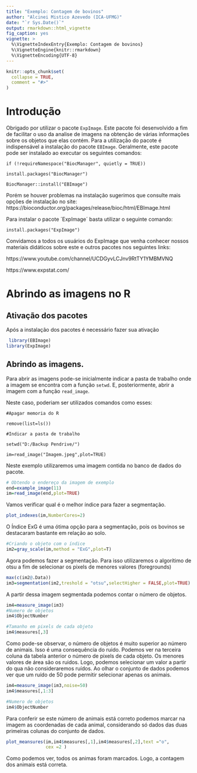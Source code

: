 ```yaml
---
title: "Exemplo: Contagem de bovinos"
author: "Alcinei Mistico Azevedo (ICA-UFMG)"
date: "`r Sys.Date()`"
output: rmarkdown::html_vignette
fig_caption: yes
vignette: >
  %\VignetteIndexEntry{Exemplo: Contagem de bovinos}
  %\VignetteEngine{knitr::rmarkdown}
  %\VignetteEncoding{UTF-8}
---
```


```r
knitr::opts_chunk$set(
  collapse = TRUE,
  comment = "#>"
)
```

# Introdução

Obrigado por utilizar o pacote `ExpImage`. Este pacote foi desenvolvido a fim de facilitar o uso da analise de imagens na obtenção de várias informações sobre os objetos que elas contém. Para a utilização do pacote é indispensável a instalação do pacote `EBImage`. Geralmente, este pacote pode ser instalado ao executar os seguintes comandos:

`if (!requireNamespace("BiocManager", quietly = TRUE))`

`install.packages("BiocManager")`

`BiocManager::install("EBImage")`

Porém se houver problemas na instalação sugerimos que consulte mais opções de instalação no site: https://bioconductor.org/packages/release/bioc/html/EBImage.html

Para instalar o pacote ´ExpImage´ basta utilizar o seguinte comando:

`install.packages("ExpImage")`

Convidamos a todos os usuários do ExpImage que venha conhecer nossos materiais didáticos sobre este e outros pacotes nos seguintes links: 

https://www.youtube.com/channel/UCDGyvLCJnv9RtTY1YMBMVNQ

https://www.expstat.com/

# Abrindo as imagens no R 

## Ativação dos pacotes
Após a instalação dos pacotes é necessário fazer sua ativação

```r
 library(EBImage)
library(ExpImage)
```

## Abrindo as imagens.
Para abrir as imagens pode-se inicialmente indicar a pasta de trabalho onde a imagem se encontra com a função `setwd`. E, posteriormente, abrir a imagem com a função `read_image`.

Neste caso, poderiam ser utilizados comandos como esses:

`#Apagar memoria do R`

`remove(list=ls())`

`#Indicar a pasta de trabalho`

`setwd("D:/Backup Pendrive/")`

`im=read_image("Imagem.jpeg",plot=TRUE)`

Neste exemplo utilizaremos uma imagem contida no banco de dados do pacote.


```r
# Obtendo o endereço da imagem de exemplo
end=example_image(11)
im=read_image(end,plot=TRUE)
```

Vamos verificar qual é o melhor índice para fazer a segmentação.

```r
plot_indexes(im,NumberCores=2)
```

O Índice ExG é uma ótima opção para a segmentação, pois os bovinos se destacaram bastante em relação ao solo.

```r
#Criando o objeto com o índice
im2=gray_scale(im,method = "ExG",plot=T)

```

Agora podemos fazer a segmentação. Para isso utilizaremos o algorítimo de otsu a fim de selecionar os pixels de menores valores (foregrounds)

```r
max(c(im2@.Data))
im3=segmentation(im2,treshold = "otsu",selectHigher = FALSE,plot=TRUE)

```


A partir dessa imagem segmentada podemos contar o número de objetos.
```r
im4=measure_image(im3)
#Numero de objetos
im4$ObjectNumber

#Tamanho em pixels de cada objeto
im4$measures[,3]
```

Como pode-se observar, o número de objetos é muito superior ao número de animais. Isso é uma consequência do ruido. Podemos ver na terceira coluna da tabela anterior o número de pixels de cada objeto. Os menores valores de área são os ruidos. Logo, podemos selecionar um valor a partir do qua não consideraremos ruídos. Ao olhar o conjunto de dados podemos ver que um ruído de 50  pode permitir selecionar apenas os animais.
```r
im4=measure_image(im3,noise=50)
im4$measures[,1:3]

#Numero de objetos
im4$ObjectNumber
```

Para conferir se este número de animais está correto podemos marcar na imagem as coordenadas de cada animal, considerando só dados das duas primeiras colunas do conjunto de dados.

```r
plot_meansures(im,im4$measures[,1],im4$measures[,2],text ="o",
               cex =2 )
```

Como podemos ver, todos os animas foram marcados. Logo, a contagem dos animais está correta.
